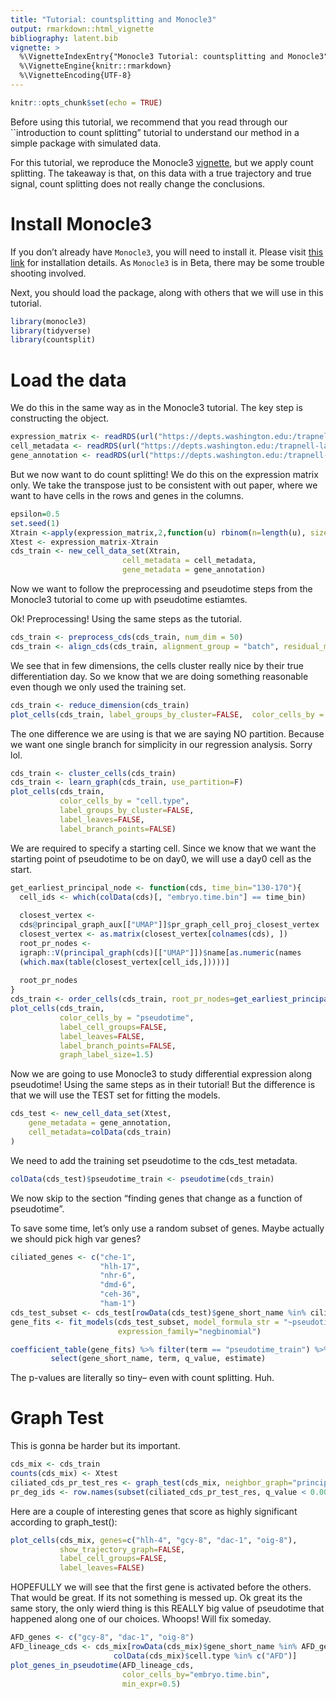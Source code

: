 ```yaml
---
title: "Tutorial: countsplitting and Monocle3" 
output: rmarkdown::html_vignette
bibliography: latent.bib
vignette: >
  %\VignetteIndexEntry{"Monocle3 Tutorial: countsplitting and Monocle3"}
  %\VignetteEngine{knitr::rmarkdown}
  %\VignetteEncoding{UTF-8}
---
```


```r
knitr::opts_chunk$set(echo = TRUE)
```

Before using this tutorial, we recommend that you read through our ``introduction to count splitting" tutorial to understand our method in a simple package with simulated data. 

For this tutorial, we reproduce the Monocle3 [vignette](https://cole-trapnell-lab.github.io/monocle3/docs/trajectories/), but we apply count splitting. The takeaway is that, on this data with a true trajectory and true signal, count splitting does not really change the conclusions. 

# Install Monocle3

If you don't already have `Monocle3`, you will need to install it. Please visit [this link](https://cole-trapnell-lab.github.io/monocle3/docs/installation/) for installation details. As `Monocle3` is in Beta, there may be some trouble shooting involved. 

Next, you should load the package, along with others that we will use in this tutorial.

```r
library(monocle3)
library(tidyverse)
library(countsplit)
```

# Load the data

We do this in the same way as in the Monocle3 tutorial. The key step is constructing the object.

```r
expression_matrix <- readRDS(url("https://depts.washington.edu:/trapnell-lab/software/monocle3/celegans/data/packer_embryo_expression.rds"))
cell_metadata <- readRDS(url("https://depts.washington.edu:/trapnell-lab/software/monocle3/celegans/data/packer_embryo_colData.rds"))
gene_annotation <- readRDS(url("https://depts.washington.edu:/trapnell-lab/software/monocle3/celegans/data/packer_embryo_rowData.rds"))
```

But we now want to do count splitting! We do this on the expression matrix only. We take the transpose just to be consistent with out paper, where we want to have cells in the rows and genes in the columns.

```r
epsilon=0.5
set.seed(1)
Xtrain <-apply(expression_matrix,2,function(u) rbinom(n=length(u), size=u, p=epsilon))
Xtest <- expression_matrix-Xtrain
cds_train <- new_cell_data_set(Xtrain,
                         cell_metadata = cell_metadata,
                         gene_metadata = gene_annotation)
```

Now we want to follow the preprocessing and pseudotime steps from the Monocle3 tutorial to come up with pseudotime estiamtes.


Ok! Preprocessing! Using the same steps as the tutorial. 

```r
cds_train <- preprocess_cds(cds_train, num_dim = 50)
cds_train <- align_cds(cds_train, alignment_group = "batch", residual_model_formula_str = "~ bg.300.loading + bg.400.loading + bg.500.1.loading + bg.500.2.loading + bg.r17.loading + bg.b01.loading + bg.b02.loading")
```

We see that in few dimensions, the cells cluster really nice by their true differentiation day. So we know that we are doing something reasonable even though we only used the training set. 

```r
cds_train <- reduce_dimension(cds_train)
plot_cells(cds_train, label_groups_by_cluster=FALSE,  color_cells_by = "cell.type")
```

The one difference we are using is that we are saying NO partition. Because we want one single branch for simplicity in our regression analysis. Sorry lol. 

```r
cds_train <- cluster_cells(cds_train)
cds_train <- learn_graph(cds_train, use_partition=F)
plot_cells(cds_train,
           color_cells_by = "cell.type",
           label_groups_by_cluster=FALSE,
           label_leaves=FALSE,
           label_branch_points=FALSE)
```

We are required to specify a starting cell. Since we know that we want the starting point of pseudotime to be on day0, we will use a day0 cell as the start. 

```r
get_earliest_principal_node <- function(cds, time_bin="130-170"){
  cell_ids <- which(colData(cds)[, "embryo.time.bin"] == time_bin)
  
  closest_vertex <-
  cds@principal_graph_aux[["UMAP"]]$pr_graph_cell_proj_closest_vertex
  closest_vertex <- as.matrix(closest_vertex[colnames(cds), ])
  root_pr_nodes <-
  igraph::V(principal_graph(cds)[["UMAP"]])$name[as.numeric(names
  (which.max(table(closest_vertex[cell_ids,]))))]
  
  root_pr_nodes
}
cds_train <- order_cells(cds_train, root_pr_nodes=get_earliest_principal_node(cds_train))
plot_cells(cds_train,
           color_cells_by = "pseudotime",
           label_cell_groups=FALSE,
           label_leaves=FALSE,
           label_branch_points=FALSE,
           graph_label_size=1.5)
```


Now we are going to use Monocle3 to study differential expression along pseudotime! Using the same steps as in their tutorial! But the difference is that we will use the TEST set for fitting the models.

```r
cds_test <- new_cell_data_set(Xtest,
    gene_metadata = gene_annotation,
    cell_metadata=colData(cds_train)
)
```

We need to add the training set pseudotime to the cds_test metadata.

```r
colData(cds_test)$pseudotime_train <- pseudotime(cds_train)
```


We now skip to the section "finding genes that change as a function of pseudotime". 

To save some time, let's only use a random subset of genes. Maybe actually we should pick high var genes?
```r
ciliated_genes <- c("che-1",
                    "hlh-17",
                    "nhr-6",
                    "dmd-6",
                    "ceh-36",
                    "ham-1")
cds_test_subset <- cds_test[rowData(cds_test)$gene_short_name %in% ciliated_genes,]
gene_fits <- fit_models(cds_test_subset, model_formula_str = "~pseudotime_train+ batch",
                        expression_family="negbinomial")

coefficient_table(gene_fits) %>% filter(term == "pseudotime_train") %>% 
         select(gene_short_name, term, q_value, estimate)
```

The p-values are literally so tiny-- even with count splitting. Huh. 

# Graph Test

This is gonna be harder but its important. 

```r
cds_mix <- cds_train
counts(cds_mix) <- Xtest
ciliated_cds_pr_test_res <- graph_test(cds_mix, neighbor_graph="principal_graph", cores=4)
pr_deg_ids <- row.names(subset(ciliated_cds_pr_test_res, q_value < 0.0005))
```

Here are a couple of interesting genes that score as highly significant according to graph_test():

```r
plot_cells(cds_mix, genes=c("hlh-4", "gcy-8", "dac-1", "oig-8"),
           show_trajectory_graph=FALSE,
           label_cell_groups=FALSE,
           label_leaves=FALSE)
```




HOPEFULLY we will see that the first gene is activated before the others. That would be great. If its not something is messed up. 
Ok great its the same story, the only wierd thing is this REALLY big value of pseudotime that happened along one of our choices. Whoops! Will fix someday. 

```r
AFD_genes <- c("gcy-8", "dac-1", "oig-8")
AFD_lineage_cds <- cds_mix[rowData(cds_mix)$gene_short_name %in% AFD_genes,
                       colData(cds_mix)$cell.type %in% c("AFD")]
plot_genes_in_pseudotime(AFD_lineage_cds,
                         color_cells_by="embryo.time.bin",
                         min_expr=0.5)
```